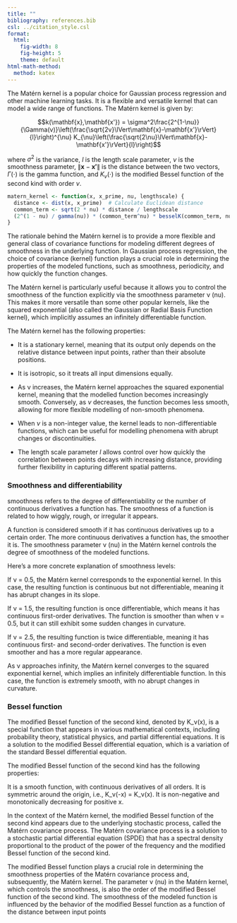 ```yaml
---
title: ""
bibliography: references.bib
csl: ../citation_style.csl
format:
  html:
    fig-width: 8
    fig-height: 5
    theme: default
html-math-method:
  method: katex
---
```


The Matérn kernel is a popular choice for Gaussian process regression and other machine learning tasks. It is a flexible and versatile kernel that can model a wide range of functions. The Matérn kernel is given by:

$$k(\mathbf{x},\mathbf{x'}) = \sigma^2\frac{2^{1-\nu}}{\Gamma(v)}\left(\frac{\sqrt{2v}\lVert\mathbf{x}-\mathbf{x'}\rVert}{l}\right)^{\nu} K_{\nu}\left(\frac{\sqrt{2\nu}\lVert\mathbf{x}-\mathbf{x'}\rVert}{l}\right)$$

where $\sigma^2$ is the variance, $l$ is the length scale parameter, $\nu$ is the smoothness parameter, $\lVert\mathbf{x}-\mathbf{x'}\rVert$ is the distance between the two vectors, $\Gamma(\cdot)$ is the gamma function, and $K_v(\cdot)$ is the modified Bessel function of the second kind with order $\nu$.

```r
matern_kernel <- function(x, x_prime, nu, lengthscale) {
  distance <- dist(x, x_prime)  # Calculate Euclidean distance
  common_term <- sqrt(2 * nu) * distance / lengthscale
  (2^(1 - nu) / gamma(nu)) * (common_term^nu) * besselK(common_term, nu)
}
```

The rationale behind the Matérn kernel is to provide a more flexible and general class of covariance functions for modeling different degrees of smoothness in the underlying function. In Gaussian process regression, the choice of covariance (kernel) function plays a crucial role in determining the properties of the modeled functions, such as smoothness, periodicity, and how quickly the function changes.

The Matérn kernel is particularly useful because it allows you to control the smoothness of the function explicitly via the smoothness parameter ν (nu). This makes it more versatile than some other popular kernels, like the squared exponential (also called the Gaussian or Radial Basis Function kernel), which implicitly assumes an infinitely differentiable function.

The Matérn kernel has the following properties:

- It is a stationary kernel, meaning that its output only depends on the relative distance between input points, rather than their absolute positions.

- It is isotropic, so it treats all input dimensions equally.

- As ν increases, the Matérn kernel approaches the squared exponential kernel, meaning that the modelled function becomes increasingly smooth. Conversely, as $\nu$ decreases, the function becomes less smooth, allowing for more flexible modelling of non-smooth phenomena.

- When $\nu$ is a non-integer value, the kernel leads to non-differentiable functions, which can be useful for modelling phenomena with abrupt changes or discontinuities.

- The length scale parameter $l$ allows control over how quickly the correlation between points decays with increasing distance, providing further flexibility in capturing different spatial patterns.


### Smoothness and differentiability

smoothness refers to the degree of differentiability or the number of continuous derivatives a function has. The smoothness of a function is related to how wiggly, rough, or irregular it appears.

A function is considered smooth if it has continuous derivatives up to a certain order. The more continuous derivatives a function has, the smoother it is. The smoothness parameter ν (nu) in the Matérn kernel controls the degree of smoothness of the modeled functions.

Here's a more concrete explanation of smoothness levels:

If ν = 0.5, the Matérn kernel corresponds to the exponential kernel. In this case, the resulting function is continuous but not differentiable, meaning it has abrupt changes in its slope.

If ν = 1.5, the resulting function is once differentiable, which means it has continuous first-order derivatives. The function is smoother than when ν = 0.5, but it can still exhibit some sudden changes in curvature.

If ν = 2.5, the resulting function is twice differentiable, meaning it has continuous first- and second-order derivatives. The function is even smoother and has a more regular appearance.

As ν approaches infinity, the Matérn kernel converges to the squared exponential kernel, which implies an infinitely differentiable function. In this case, the function is extremely smooth, with no abrupt changes in curvature.


### Bessel function

The modified Bessel function of the second kind, denoted by K_ν(x), is a special function that appears in various mathematical contexts, including probability theory, statistical physics, and partial differential equations. It is a solution to the modified Bessel differential equation, which is a variation of the standard Bessel differential equation.

The modified Bessel function of the second kind has the following properties:

It is a smooth function, with continuous derivatives of all orders.
It is symmetric around the origin, i.e., K_ν(-x) = K_ν(x).
It is non-negative and monotonically decreasing for positive x.

In the context of the Matérn kernel, the modified Bessel function of the second kind appears due to the underlying stochastic process, called the Matérn covariance process. The Matérn covariance process is a solution to a stochastic partial differential equation (SPDE) that has a spectral density proportional to the product of the power of the frequency and the modified Bessel function of the second kind.

The modified Bessel function plays a crucial role in determining the smoothness properties of the Matérn covariance process and, subsequently, the Matérn kernel. The parameter ν (nu) in the Matérn kernel, which controls the smoothness, is also the order of the modified Bessel function of the second kind. The smoothness of the modeled function is influenced by the behavior of the modified Bessel function as a function of the distance between input points